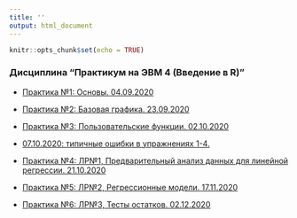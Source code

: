 ```yaml
---
title: ''
output: html_document
---
```


```r
knitr::opts_chunk$set(echo = TRUE)

```


### Дисциплина “Практикум на ЭВМ 4 (Введение в R)”    

* [Практика №1: Основы. 04.09.2020](https://aksyuk.github.io/xaringan_gh/slides/R_practice/slides_practice_01_pmi.html)   

* [Практика №2: Базовая графика. 23.09.2020](https://aksyuk.github.io/xaringan_gh/slides/R_practice/slides_practice_02_pmi.html)   


* [Практика №3: Пользовательские функции. 02.10.2020](https://aksyuk.github.io/xaringan_gh/slides/R_practice/slides_practice_03_pmi.html)   


* [07.10.2020: типичные ошибки в упражнениях 1-4.](https://aksyuk.github.io/xaringan_gh/slides/R_practice/slides_excersises_01_pmi.html)   


* [Практика №4: ЛР№1, Предварительный анализ данных для линейной регрессии. 21.10.2020](https://aksyuk.github.io/xaringan_gh/slides/R_practice/slides_practice_04.html)   

* [Практика №5: ЛР№2, Регрессионные модели. 17.11.2020](https://aksyuk.github.io/xaringan_gh/slides/R_practice/slides_practice_05.html)   

* [Практика №6: ЛР№3, Тесты остатков.  02.12.2020](https://aksyuk.github.io/xaringan_gh/slides/R_practice/slides_practice_06.html)   